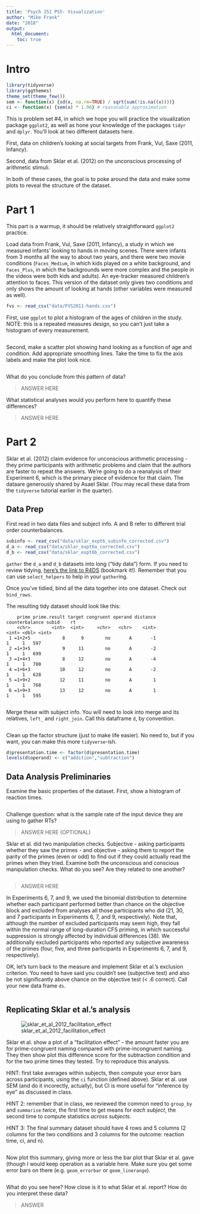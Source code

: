 ```yaml
---
title: 'Psych 251 PS5: Visualization'
author: "Mike Frank"
date: "2018"
output: 
  html_document:
    toc: true
---
```


# Intro

```r
library(tidyverse)
library(ggthemes)
theme_set(theme_few())
sem <- function(x) {sd(x, na.rm=TRUE) / sqrt(sum(!is.na((x))))}
ci <- function(x) {sem(x) * 1.96} # reasonable approximation 
```

This is problem set #4, in which we hope you will practice the visualization package `ggplot2`, as well as hone your knowledge of the packages `tidyr` and `dplyr`. You'll look at two different datasets here. 

First, data on children's looking at social targets from  Frank, Vul, Saxe (2011, Infancy).

Second, data from Sklar et al. (2012) on the unconscious processing of arithmetic stimuli.

In both of these cases, the goal is to poke around the data and make some plots to reveal the structure of the dataset.  

# Part 1

This part is a warmup, it should be relatively straightforward `ggplot2` practice.

Load data from Frank, Vul, Saxe (2011, Infancy), a study in which we measured infants' looking to hands in moving scenes. There were infants from 3 months all the way to about two years, and there were two movie conditions (`Faces_Medium`, in which kids played on a white background, and `Faces_Plus`, in which the backgrounds were more complex and the people in the videos were both kids and adults). An eye-tracker measured children's attention to faces. This version of the dataset only gives two conditions and only shows the amount of looking at hands (other variables were measured as well). 

```r
fvs <- read_csv("data/FVS2011-hands.csv")
```

First, use `ggplot` to plot a histogram of the ages of children in the study. NOTE: this is a repeated measures design, so you can't just take a histogram of every measurement. 

```r
```

Second, make a scatter plot showing hand looking as a function of age and condition. Add appropriate smoothing lines. Take the time to fix the axis labels and make the plot look nice.

```r
```

What do you conclude from this pattern of data?

> ANSWER HERE

What statistical analyses would you perform here to quantify these differences?

> ANSWER HERE

# Part 2

Sklar et al. (2012) claim evidence for unconscious arithmetic processing - they prime participants with arithmetic problems and claim that the authors are faster to repeat the answers. We're going to do a reanalysis of their Experiment 6, which is the primary piece of evidence for that claim. The dataare generously shared by Asael Sklar. (You may recall these data from the `tidyverse` tutorial earlier in the quarter). 

## Data Prep

First read in two data files and subject info. A and B refer to different trial order counterbalances. 

```r
subinfo <- read_csv("data/sklar_expt6_subinfo_corrected.csv")
d_a <- read_csv("data/sklar_expt6a_corrected.csv")
d_b <- read_csv("data/sklar_expt6b_corrected.csv")
```

`gather` the `d_a` and `d_b` datasets into long ("tidy data") form. If you need to review tidying, [here's the link to R4DS](http://r4ds.had.co.nz/tidy-data.html) (bookmark it!). Remember that you can use `select_helpers` to help in your `gather`ing.

Once you've tidied, bind all the data together into one dataset. Check out `bind_rows`.

The resulting tidy dataset should look like this:

```
    prime prime.result target congruent operand distance counterbalance subid    rt
    <chr>        <int>  <int>     <chr>   <chr>    <int>          <int> <dbl> <int>
 1 =1+2+5            8      9        no       A       -1              1     1   597
 2 =1+3+5            9     11        no       A       -2              1     1   699
 3 =1+4+3            8     12        no       A       -4              1     1   700
 4 =1+6+3           10     12        no       A       -2              1     1   628
 5 =1+9+2           12     11        no       A        1              1     1   768
 6 =1+9+3           13     12        no       A        1              1     1   595
```

```r
```

Merge these with subject info. You will need to look into merge and its relatives, `left_` and `right_join`. Call this dataframe `d`, by convention. 

```r
```

Clean up the factor structure (just to make life easier). No need to, but if you want, you can make this more `tidyverse`-ish.

```r
d$presentation.time <- factor(d$presentation.time)
levels(d$operand) <- c("addition","subtraction")
```

## Data Analysis Preliminaries

Examine the basic properties of the dataset. First, show a histogram of reaction times.

```r
```

Challenge question: what is the sample rate of the input device they are using to gather RTs?

> ANSWER HERE (OPTIONAL)

Sklar et al. did two manipulation checks. Subjective - asking participants whether they saw the primes - and objective - asking them to report the parity of the primes (even or odd) to find out if they could actually read the primes when they tried. Examine both the unconscious and conscious manipulation checks. What do you see? Are they related to one another?

```r
```

> ANSWER HERE

In Experiments 6, 7, and 9, we used the binomial distribution to determine whether each participant performed better than chance on the objective block and excluded from analyses all those participants who did (21, 30, and 7 participants in Experiments 6, 7, and 9, respectively). Note that, although the number of excluded participants may seem high, they fall within the normal range of long-duration CFS priming, in which successful suppression is strongly affected by individual differences (38). We additionally excluded participants who reported any subjective awareness of the primes (four, five, and three participants in Experiments 6, 7, and 9, respectively).
 
OK, let's turn back to the measure and implement Sklar et al.'s exclusion criterion. You need to have said you couldn't see (subjective test) and also be not significantly above chance on the objective test (< .6 correct). Call your new data frame `ds`.

```r
```

## Replicating Sklar et al.'s analysis

![sklar_et_al_2012_facilitation_effect](img/sklar_et_al_2012_facilitation_effect.jpg)

Sklar et al. show a plot of a "facilitation effect" - the amount faster you are for prime-congruent naming compared with prime-incongruent naming. They then show plot this difference score for the subtraction condition and for the two prime times they tested. Try to reproduce this analysis. 

HINT: first take averages within subjects, then compute your error bars across participants, using the `ci` function (defined above). Sklar et al. use SEM (and do it incorectly, actually), but CI is more useful for "inference by eye" as discussed in class.  

HINT 2: remember that in class, we reviewed the common need to `group_by` and `summarise` *twice*, the first time to get means for *each subject*, the second time to compute statistics *across subjects*.

HINT 3: The final summary dataset should have 4 rows and 5 columns (2 columns for the two conditions and 3 columns for the outcome: reaction time, ci, and n).

```r
```

Now plot this summary, giving more or less the bar plot that Sklar et al. gave (though I would keep operation as a variable here. Make sure you get some error bars on there (e.g. `geom_errorbar` or `geom_linerange`). 

```r
```

What do you see here? How close is it to what Sklar et al. report? How do you interpret these data? 

> ANSWER

